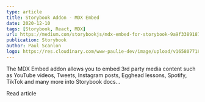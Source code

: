 ```yaml
---
type: article
title: Storybook Addon - MDX Embed
date: 2020-12-10
tags: [Storybook, React, MDX]
url: https://medium.com/storybookjs/mdx-embed-for-storybook-9a9f33891875
publication: Storybook
author: Paul Scanlon
logo: https://res.cloudinary.com/www-paulie-dev/image/upload/v1658077183/paulie.dev/Logos/storybook-logo_xkoacl.png
---
```


The MDX Embed addon allows you to embed 3rd party media content such as YouTube videos, Tweets, Instagram posts, Egghead
lessons, Spotify, TikTok and many more into Storybook docs...

<Cta href='https://medium.com/storybookjs/mdx-embed-for-storybook-9a9f33891875'>
  Read article
</Cta>
